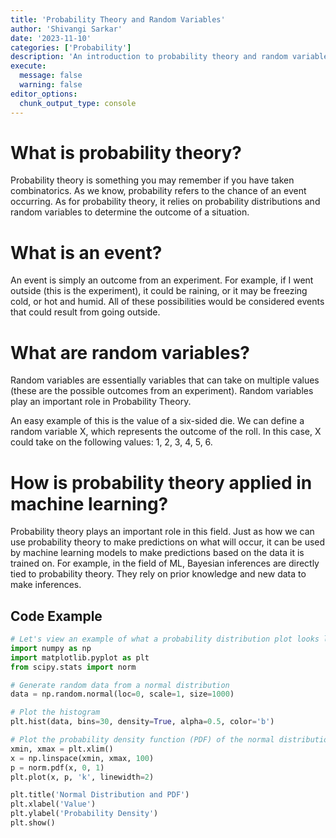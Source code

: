 ```yaml
---
title: 'Probability Theory and Random Variables'
author: 'Shivangi Sarkar'
date: '2023-11-10'
categories: ['Probability']
description: 'An introduction to probability theory and random variables.'
execute: 
  message: false
  warning: false
editor_options: 
  chunk_output_type: console
---
```


# What is probability theory?

Probability theory is something you may remember if you have taken combinatorics. As we know, probability refers to the chance of an event occurring. As for probability theory, it relies on probability distributions and random variables to determine the outcome of a situation.

# What is an event?

An event is simply an outcome from an experiment. For example, if I went outside (this is the experiment), it could be raining, or it may be freezing cold, or hot and humid. All of these possibilities would be considered events that could result from going outside.

# What are random variables?

Random variables are essentially variables that can take on multiple values (these are the possible outcomes from an experiment). Random variables play an important role in Probability Theory. 

An easy example of this is the value of a six-sided die. We can define a random variable X, which represents the outcome of the roll. In this case, X could take on the following values: 1, 2, 3, 4, 5, 6.

# How is probability theory applied in machine learning?

Probability theory plays an important role in this field. Just as how we can use probability theory to make predictions on what will occur, it can be used by machine learning models to make predictions based on the data it is trained on. For example, in the field of ML, Bayesian inferences are directly tied to probability theory. They rely on prior knowledge and new data to make inferences.

## Code Example
```python
# Let's view an example of what a probability distribution plot looks like
import numpy as np
import matplotlib.pyplot as plt
from scipy.stats import norm

# Generate random data from a normal distribution
data = np.random.normal(loc=0, scale=1, size=1000)

# Plot the histogram
plt.hist(data, bins=30, density=True, alpha=0.5, color='b')

# Plot the probability density function (PDF) of the normal distribution
xmin, xmax = plt.xlim()
x = np.linspace(xmin, xmax, 100)
p = norm.pdf(x, 0, 1)
plt.plot(x, p, 'k', linewidth=2)

plt.title('Normal Distribution and PDF')
plt.xlabel('Value')
plt.ylabel('Probability Density')
plt.show()
```